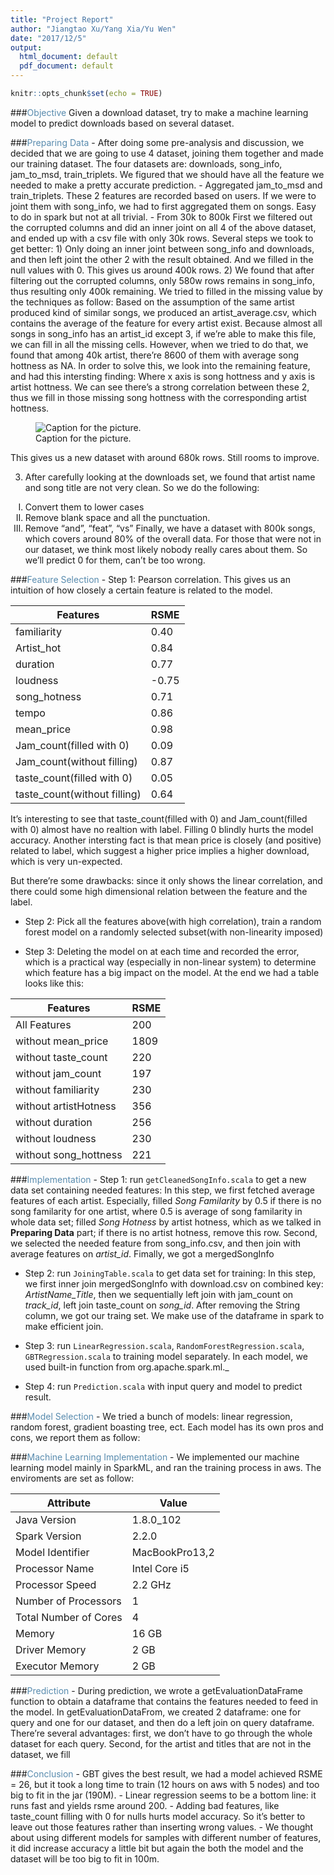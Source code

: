 ```yaml
---
title: "Project Report"
author: "Jiangtao Xu/Yang Xia/Yu Wen"
date: "2017/12/5"
output:
  html_document: default
  pdf_document: default
---
```


```r
knitr::opts_chunk$set(echo = TRUE)
```

###<span style = "color:#588bae">Objective</span> 
Given a download dataset, try to make a machine learning model to predict downloads based on several dataset.

###<span style = "color:#588bae">Preparing Data</span>
 - After doing some pre-analysis and discussion, we decided that we are going to use 4 dataset, joining them together and made our training dataset. The four datasets are: downloads, song_info, jam_to_msd, train_triplets. We figured that we should have all the feature we needed to make a pretty accurate prediction.
 - Aggregated jam_to_msd and train_triplets.
 These 2 features are recorded based on users. If we were to joint them with song_info, we had to first aggregated  them on songs. Easy to do in spark but not at all trivial.
 - From 30k to 800k
 First we filtered out the corrupted columns and did an inner joint on all 4 of the above dataset, and ended up with a csv file with only 30k rows. Several steps we took to get better:
  1) Only doing an inner joint between song_info and downloads, and then left joint the other 2 with the result obtained. And we filled in the null values with 0. This gives us around 400k rows.
  2) We found that after filtering out the corrupted columns, only 580w rows remains in song_info, thus resulting only 400k remaining. We tried to filled in the missing value by the techniques as follow:
Based on the assumption of the same artist produced kind of similar songs, we produced an artist_average.csv, which contains the average of the feature for every artist exist. Because almost all songs in song_info has an artist_id except 3, if we're able to make this file, we can fill in all the missing cells.
However, when we tried to do that, we found that among 40k artist, there're 8600 of them with average song hottness as NA. In order to solve this, we look into the remaining feature, and had this intersting finding:
Where x axis is song hottness and y axis is artist hottness. We can see there's a strong correlation between these 2, thus we fill in those missing song hottness with the corresponding artist hottness.

![Caption for the picture.](./songhot_artisthot_plot.jpg)

  This gives us a new dataset with around 680k rows. Still rooms to improve.

3) After carefully looking at the downloads set, we found that artist name and song title are not very clean. So we do the following:
I.   Convert them to lower cases
II.  Remove blank space and all the punctuation.
III. Remove "and", "feat", "vs"
Finally, we have a dataset with 800k songs, which covers around 80% of the overall data. For those that were not in our dataset, we think most likely nobody really cares about them. So we'll predict 0 for them, can't be too wrong.

###<span style = "color:#588bae">Feature Selection</span>
- Step 1: Pearson correlation. This gives us an intuition of how closely a certain feature is related to the model.

Features                          | RSME
----------------------------------|-------------------------------
familiarity                       | 0.40
Artist_hot                        | 0.84
duration                          |	0.77
loudness                          |	-0.75
song_hotness                      |	0.71
tempo                             |	0.86
mean_price                        |	0.98
Jam_count(filled with 0)          | 0.09
Jam_count(without filling)        | 0.87
taste_count(filled with 0)        | 0.05
taste_count(without filling)      | 0.64

It's interesting to see that taste_count(filled with 0) and Jam_count(filled with 0) almost have no realtion with label. Filling 0 blindly hurts the model accuracy. Another intersting fact is that mean price is closely (and positive) related to label, which suggest a higher price implies a higher download, which is very un-expected.

But there're some drawbacks: since it only shows the linear correlation, and there could some high dimensional relation between the feature and the label. 

- Step 2: Pick all the features above(with high correlation), train a random forest model on a randomly selected subset(with non-linearity imposed)

- Step 3: Deleting the model on at each time and recorded the error, which is a practical way (especially in non-linear system) to determine which feature has a big impact on the model.
At the end we had a table looks like this:

Features                          | RSME
----------------------------------|-------------------------------
All Features                      | 200
without mean_price                | 1809
without taste_count               |	220
without jam_count                 |	197
without familiarity               |	230
without artistHotness             |	356
without duration                  |	256
without loudness                  | 230
without song_hottness             | 221

###<span style = "color:#588bae">Implementation</span>
- Step 1: run `getCleanedSongInfo.scala` to get a new data set containing needed features:
In this step, we first fetched average features of each artist. Especially, filled *Song Familarity* by 0.5 if there is no song familarity for one artist, where 0.5 is average of song familarity in whole data set; filled *Song Hotness* by artist hotness, which as we talked in **Preparing Data** part; if there is no artist hotness, remove this row. Second, we selected the needed feature from song_info.csv, and then join with average features on *artist_id*. Fimally, we got a mergedSongInfo

- Step 2: run `JoiningTable.scala` to get data set for training:
In this step, we first inner join mergedSongInfo with download.csv on combined key: *ArtistName_Title*, then we sequentially left join with jam_count on *track_id*, left join taste_count on *song_id*. After removing the String column, we got our traing set. We make use of the dataframe in spark to make efficient join.

- Step 3: run `LinearRegression.scala`, `RandomForestRegression.scala`, `GBTRegression.scala` to training model separately.
In each model, we used built-in function from org.apache.spark.ml._

- Step 4: run `Prediction.scala` with input query and model to predict result.

###<span style = "color:#588bae">Model Selection</span>
-  We tried a bunch of models: linear regression, random forest, gradient boasting tree, ect. Each model has its own pros and cons, we report them as follow:


###<span style = "color:#588bae">Machine Learning Implementation</span>
-  We implemented our machine learning model mainly in SparkML, and ran the training process in aws. The enviroments are set as follow:

Attribute                         | Value
----------------------------------|-------------------------------
Java Version                      | 1.8.0_102
Spark Version                     | 2.2.0
Model Identifier                  |	MacBookPro13,2
Processor Name                    |	Intel Core i5
Processor Speed                   |	2.2 GHz
Number of Processors              |	1
Total Number of Cores             |	4
Memory                            | 16 GB
Driver Memory                     | 2 GB
Executor Memory                   | 2 GB

###<span style = "color:#588bae">Prediction</span>
-  During prediction, we wrote a getEvaluationDataFrame function to obtain a dataframe that contains the features needed to feed in the model. In getEvaluationDataFrom, we created 2 dataframe: one for query and one for our dataset, and then do a left join on query dataframe. There're several advantages: first, we don't have to go through the whole dataset for each query. Second, for the artist and titles that are not in the dataset, we fill 

###<span style = "color:#588bae">Conclusion</span>
- GBT gives the best result, we had a model achieved RSME = 26, but it took a long time to train (12 hours on aws with 5 nodes) and too big to fit in the jar (190M).
- Linear regression seems to be a bottom line: it runs fast and yields rsme around 200.
- Adding bad features, like taste_count filling with 0 for nulls hurts model accuracy. So it's better to leave out those features rather than inserting wrong values.
- We thought about using different models for samples with different number of features, it did increase accuracy a little bit but again the both the model and the dataset will be too big to fit in 100m.


